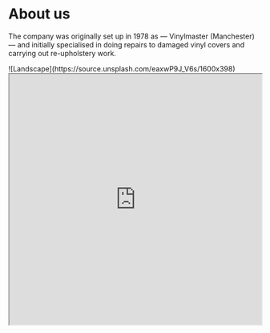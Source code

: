 # About us


 
<Bleed full>The company was originally set up in 1978 as — Vinylmaster (Manchester) — and initially specialised in doing repairs to damaged vinyl covers and carrying out re-upholstery work.
</Bleed>
 
<Bleed full>
  ![Landscape](https://source.unsplash.com/eaxwP9J_V6s/1600x398)
</Bleed>
 
<Bleed full>
  <iframe
    src="https://codesandbox.io/embed/swr-states-4une7"
    width="100%"
    height="500px"
    title="SWR-States"
  />
</Bleed>

The company was originally set up in 1978 as — Vinylmaster (Manchester) — and initially specialised in doing repairs to damaged vinyl covers and carrying out re-upholstery work.

The repair work involved re-welding and colour matching of cuts and small tears in vinyl covers to produce an invisible repair. The invisible repairs work was of particular interest to dentists, since stiletto heels and belt buckles are frequently the cause of puncture holes in dental chair seat cushions.

Vinylmaster could do an invisible repair to the damage before it got much worse, unfortunately, the rising costs of doing the invisible repairs eventually forced the company to abandon this work and instead to concentrate efforts on offering a re-upholstery service to the dental profession.

The decision proved very successful and work flowed in as our reputation for top quality workmanship and fair pricing spread among dentists and equipment suppliers. Working and talking to dentists and suppliers over the years also gave us invaluable insights into some of their requirements and — one we did identify where we could help — was to provide a quality basic Dental Stool.

Tom Marsden, one of the company founders, had spent twenty years in Electronic and Instrumentation manufacturing, and was confident the task was simple compared to earlier instrumentation projects. The result was our DS1 Dental Stool.

Ron Peters, the Northwest Manager of Castellini, took a prototype DS1 for evaluation in March 1983 and shortly afterwards gave us our first order — for 100 stools. The stool has proved extremely popular, and thousands of stools from our DS range are now in use in dental practices and hospitals throughout the UK.

Over the years the design has been upgraded, and we are now supplying our DS5 model. In 2003 the company name was changed to Vinylmasters Ltd. This was due to encouragement by favourable government legislation. In our close dealings with practising dentists, we realised (as every dentist’s does) that dentistry has an occupational hazard – namely Bad Back pains.  Due to postural problems that arise after many years leaning forward to carry out work. This led to our producing our MDP stool — as follows.

We were doing re-upholstery work for a young associate dentist in Manchester who was complaining of back pain. After discussing his issue, he agreed to work with us in helping to design a new dental stool. Also at the same time, a friend who had severe back issues due to lifting heavy weights, also agreed to help test out our ideas. The finished result was our MDP stool, a product that we are particularly proud of, and we believe has a back support that is superior to any other dental stool available — regardless of cost.

1995 was the year we introduced our DSW range. This came about after we were approached by Takara Belmont (UK) Ltd. At the time, Belmont were importing dental stools from Japan, but the high cost made them unsaleable. Belmont was looking for a dental stool with a similar specification at a competitive price. Vinylmaster came up with a solution, and the result was the Belmont IC range of dental stools that are now in use in thousands of dental surgeries and hospitals.

The quality of Vinylmaster dental stools speaks for itself. We frequently have stools brought to us for re-upholstering that were sent out over twenty years ago. We received a stool that we identified had been despatched 24 years ago; the vinyl covers were of course the worse for wear, but the foam was still in good condition. Testimony to our careful selection of the variety of foams that we choose to make up our products and our craftsmanship.

Vinylmaster never use cold cure foams that other manufacturers use to cut costs Vinylmaster has now been providing a service to the dental industry for over 30 years, and we still listen to what our customers require. Listening to our customers is the reason for our success.

Tom Marsden resigned from the company on 1 December 2021 after he’s hard work and dedication since 1978 and will be dearly missed. Stewart Hall who is now one of two company directors has over 18 years of experience in manufacturing dental stools &amp; reupholstering dental chairs. Leejay Hall, Stewart's son, now 26 years of age, is a company director running the business with his father.
